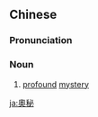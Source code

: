 {{also|奥秘|奧祕}}
==Chinese==
{{zh-forms|s=奥秘|t2=奧祕}}

===Pronunciation===
{{zh-pron
|m=àomì
|c=ou3 bei3
|h=pfs=o-pi
|mn=ò-pì
|cat=n
}}

===Noun===
{{zh-noun}}

# [[profound]] [[mystery]]

{{zh-cat|Intermediate}}

[[ja:奧秘]]